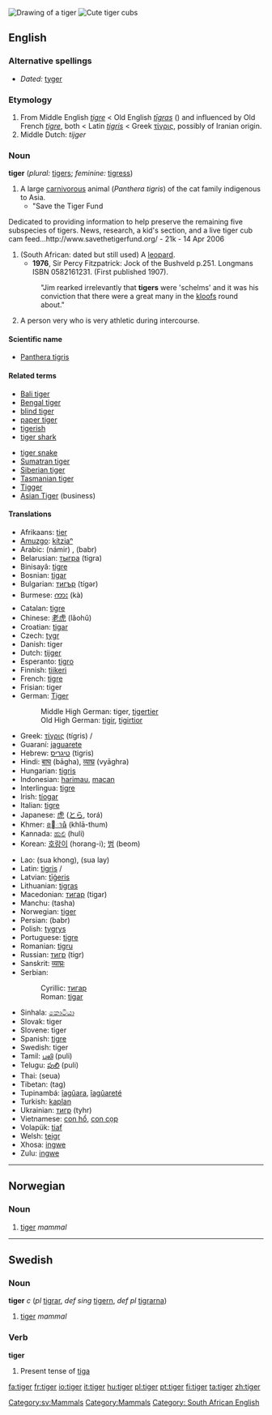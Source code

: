 {{wikipedia}}
[[Image:Tgr1.gif|thumb|right|Drawing of a tiger]]
[[Image:Tigercubs.jpg|thumb|right|Cute tiger cubs]]
==English==

===Alternative spellings===
* ''Dated:'' [[tyger]]

===Etymology===
#From Middle English ''[[tigre]]'' < Old English ''[[tigras|tīgras]]'' ({{p}}) and influenced by Old French ''[[tigre]]'', both < Latin ''[[tigris]]'' < Greek [[τίγρις]], possibly of Iranian origin.
#Middle Dutch: ''tijger''

===Noun===
'''tiger''' (''plural:'' [[tigers]]; ''feminine:'' [[tigress]])

# A large [[carnivorous]] animal (''Panthera tigris'') of the cat family indigenous to Asia.
#*"Save the Tiger Fund
Dedicated to providing information to help preserve the remaining five subspecies of tigers.  News, research, a kid's section, and a live tiger cub cam feed...http://www.savethetigerfund.org/ - 21k - 14 Apr 2006 
#(South African: dated but still used) A [[leopard]].
#*'''1976''', Sir Percy Fitzpatrick: Jock of the Bushveld p.251. Longmans ISBN 0582161231. (First published 1907).
#:"Jim rearked irrelevantly that '''tigers''' were 'schelms' and it was his conviction that there were a great many in the [[kloof]]s round about."
# {{US}} {{slang}} A person very who is very athletic during intercourse.

====Scientific name====
*[[Panthera tigris]]

====Related terms====
{{top}}
*[[Bali tiger]]
*[[Bengal tiger]]
*[[blind tiger]]
*[[paper tiger]]
*[[tigerish]]
*[[tiger shark]]
{{mid}}
*[[tiger snake]]
*[[Sumatran tiger]]
*[[Siberian tiger]]
*[[Tasmanian tiger]]
*[[Tigger]]
*[[Asian Tiger]] (business)
{{bottom}}

====Translations====
{{top}}
*Afrikaans: [[tier]]
*[[Amuzgo]]: [[kítziaⁿ]]
*Arabic: {{ARchar|[[نمر|نَمِرٌ]]}} (námir) {{m}}, {{ARchar|[[ببر|بَبرٌ]]}} (babr) {{m}}
*Belarusian: [[тыгра]] (tigra)
*Binisayâ: [[tigre]]
*Bosnian: [[tigar#Bosnian|tigar]] {{m}}
*Bulgarian: [[тигър]] (tígər) {{m}}
*Burmese: [[ကား]] (kà)
*Catalan: [[tigre]] {{m}}
*Chinese: [[老虎]] (lǎohǔ)
*Croatian: [[tigar#Croatian|tigar]] {{m}}
*Czech: [[tygr]] {{m}}
*Danish: tiger
*Dutch: [[tijger]] {{m}}
*Esperanto: [[tigro]]
*Finnish: [[tiikeri]]
*French: [[tigre]] {{m}}
*Frisian: tiger
*German: [[Tiger]] {{m}}
*:Middle High German: tiger, [[tigertier]]
*:Old High German: [[tigir]], [[tigirtior]]
*Greek: [[τίγρις]] (tígris) {{m}}/{{f}}
*Guaraní: [[jaguarete]]
*Hebrew: [[טיגריס]] (tigris) {{m}}
*Hindi: [[बाघ]] (bāgha), [[व्याघ्र]] (vyāghra)
*Hungarian: [[tigris]]
*Indonesian: [[harimau]], [[macan]]
*Interlingua: [[tigre]]
*Irish: [[tíogar]] {{m}}
*Italian: [[tigre]] {{m}}
*Japanese: [[虎]] ([[とら]], torá)
*Khmer: [[ខាធំ]] (khlā-thum)
*Kannada: [[ಹುಲಿ]] (huli)
*Korean: [[호랑이]] (horang-i); [[범]] (beom)
{{mid}}
*Lao: (sua khong), (sua lay)
*Latin: [[tigris]] {{m}}/{{f}}
*Latvian: [[tīģeris]] {{m}}
*Lithuanian: [[tigras]] {{m}}
*Macedonian: [[тигар#Macedonian|тигар]] (tigar)
*Manchu: (tasha)
*Norwegian: [[#Norwegian|tiger]] {{m}}
*Persian: {{FAchar|[[ببر]]}} (babr)
*Polish: [[tygrys]] {{m}}
*Portuguese: [[tigre]] {{m}}
*Romanian: [[tigru]] {{m}}
*Russian: [[тигр]] (tigr) {{m}}
*Sanskrit: [[व्याघ्रः]] {{Unicode|(vyāghraḥ)}}
*Serbian:
*:Cyrillic: [[тигар#Serbian|тигар]] {{m}}
*:Roman: [[tigar#Serbian|tigar]] {{m}}
*Sinhala: [[කොටියා]] {{Unicode|(koṭiya)}}
*Slovak: tiger {{m}}
*Slovene: tiger {{m}}
*Spanish: [[tigre]] {{m}}
*Swedish: tiger
*Tamil: [[புலி]] (puli)
*Telugu: [[పులి]] (puli)
*Thai: {{THchar|[[เสือ]]}} (seua)
*Tibetan: (tag)
*Tupinambá: [[îagûara]], [[îagûareté]]
*Turkish: [[kaplan]]
*Ukrainian: [[тигр]] (tyhr)
*Vietnamese: [[con hổ]], [[con cọp]]
*Volapük: [[tiaf]]
*Welsh: [[teigr]] {{m}}
*Xhosa: [[ingwe]]
*Zulu: [[ingwe]]
{{bottom}}

----

==Norwegian==

===Noun===
{{no-noun-irreg|m|[[tigeren]]|[[tigre]]/[[tigere]]|[[tigrene]]/[[tigerene]]}}

# [[#Noun|tiger]] ''mammal''

----

==Swedish==

===Noun===
'''tiger''' ''c'' (''pl'' [[tigrar]], ''def sing'' [[tigern]], ''def pl'' [[tigrarna]])

# [[#Noun|tiger]] ''mammal''

===Verb===
'''tiger''' 

# Present tense of [[tiga#Swedish|tiga]]

[[Category:sv:Mammals]]
[[Category:Mammals]]
[[Category: South African English]]

[[fa:tiger]]
[[fr:tiger]]
[[io:tiger]]
[[it:tiger]]
[[hu:tiger]]
[[pl:tiger]]
[[pt:tiger]]
[[fi:tiger]]
[[ta:tiger]]
[[zh:tiger]]